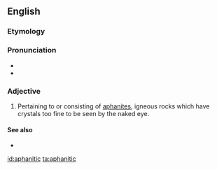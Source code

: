 ==English==

===Etymology===

{{suffix|aphanite|ic|lang=en}}

===Pronunciation===

* {{IPA|æfəˈnɪtɪk|lang=en}}
* {{rhymes|ɪtɪk|lang=en}}

===Adjective===
{{en-adj}}

# {{context|geology|lang=en}} Pertaining to or consisting of [[aphanite]]s, igneous rocks which have crystals too fine to be seen by the naked eye.

====See also====
* {{pedialite|aphanite}}

[[id:aphanitic]]
[[ta:aphanitic]]